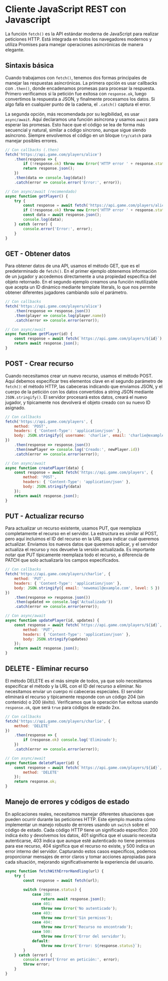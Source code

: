 # Cliente JavaScript REST con Javascript

La función `fetch()` es la API estándar moderna de JavaScript para realizar peticiones HTTP. Está integrada en todos los navegadores modernos y utiliza Promises para manejar operaciones asincrónicas de manera elegante.

## Sintaxis básica

Cuando trabajamos con `fetch()`, tenemos dos formas principales de manejar las respuestas asincrónicas. La primera opción es usar callbacks con `.then()`, donde encadenamos promesas para procesar la respuesta. Primero verificamos si la petición fue exitosa con `response.ok`, luego convertimos la respuesta a JSON, y finalmente procesamos los datos. Si algo falla en cualquier punto de la cadena, el `.catch()` captura el error.

La segunda opción, más recomendada por su legibilidad, es usar `async/await`. Aquí declaramos una función asíncrona y usamos `await` para esperar las promesas. Esto hace que el código se lea de forma más secuencial y natural, similar a código síncrono, aunque sigue siendo asíncrono. Siempre envolvemos el código en un bloque `try/catch` para manejar posibles errores.

```javascript
// Con callbacks (.then)
fetch('https://api.game.com/players/alice')
    .then(response => {
        if (!response.ok) throw new Error('HTTP error ' + response.status);
        return response.json();
    })
    .then(data => console.log(data))
    .catch(error => console.error('Error:', error));

// Con async/await (recomendado)
async function getPlayer() {
    try {
        const response = await fetch('https://api.game.com/players/alice');
        if (!response.ok) throw new Error('HTTP error ' + response.status);
        const data = await response.json();
        console.log(data);
    } catch (error) {
        console.error('Error:', error);
    }
}
```

## GET - Obtener datos

Para obtener datos de una API, usamos el método GET, que es el predeterminado de `fetch()`. En el primer ejemplo obtenemos información de un jugador y accedemos directamente a una propiedad específica del objeto retornado. En el segundo ejemplo creamos una función reutilizable que acepta un ID dinámico mediante template literals, lo que nos permite obtener diferentes jugadores cambiando solo el parámetro.

```javascript
// Con callbacks
fetch('https://api.game.com/players/alice')
    .then(response => response.json())
    .then(player => console.log(player.name))
    .catch(error => console.error(error));

// Con async/await
async function getPlayer(id) {
    const response = await fetch(`https://api.game.com/players/${id}`);
    return await response.json();
}
```

## POST - Crear recurso

Cuando necesitamos crear un nuevo recurso, usamos el método POST. Aquí debemos especificar tres elementos clave en el segundo parámetro de `fetch()`: el método HTTP, las cabeceras indicando que enviamos JSON, y el cuerpo de la petición con los datos convertidos a string JSON mediante `JSON.stringify()`. El servidor procesará estos datos, creará el nuevo jugador, y típicamente nos devolverá el objeto creado con su nuevo ID asignado.

```javascript
// Con callbacks
fetch('https://api.game.com/players', {
    method: 'POST',
    headers: { 'Content-Type': 'application/json' },
    body: JSON.stringify({ username: 'charlie', email: 'charlie@example.com' })
})
    .then(response => response.json())
    .then(newPlayer => console.log('Creado:', newPlayer.id))
    .catch(error => console.error(error));

// Con async/await
async function createPlayer(data) {
    const response = await fetch('https://api.game.com/players', {
        method: 'POST',
        headers: { 'Content-Type': 'application/json' },
        body: JSON.stringify(data)
    });
    return await response.json();
}
```

## PUT - Actualizar recurso

Para actualizar un recurso existente, usamos PUT, que reemplaza completamente el recurso en el servidor. La estructura es similar al POST, pero aquí incluimos el ID del recurso en la URL para indicar cuál queremos actualizar. Enviamos los nuevos datos que queremos aplicar, y el servidor actualiza el recurso y nos devuelve la versión actualizada. Es importante notar que PUT típicamente reemplaza todo el recurso, a diferencia de PATCH que solo actualizaría los campos especificados.

```javascript
// Con callbacks
fetch('https://api.game.com/players/charlie', {
    method: 'PUT',
    headers: { 'Content-Type': 'application/json' },
    body: JSON.stringify({ email: 'newemail@example.com', level: 5 })
})
    .then(response => response.json())
    .then(updated => console.log('Actualizado'))
    .catch(error => console.error(error));

// Con async/await
async function updatePlayer(id, updates) {
    const response = await fetch(`https://api.game.com/players/${id}`, {
        method: 'PUT',
        headers: { 'Content-Type': 'application/json' },
        body: JSON.stringify(updates)
    });
    return await response.json();
}
```

## DELETE - Eliminar recurso

El método DELETE es el más simple de todos, ya que solo necesitamos especificar el método y la URL con el ID del recurso a eliminar. No necesitamos enviar un cuerpo ni cabeceras especiales. El servidor eliminará el recurso y típicamente responde con un código 204 (sin contenido) o 200 (éxito). Verificamos que la operación fue exitosa usando `response.ok`, que será `true` para códigos de estado 2xx.

```javascript
// Con callbacks
fetch('https://api.game.com/players/charlie', {
    method: 'DELETE'
})
    .then(response => {
        if (response.ok) console.log('Eliminado');
    })
    .catch(error => console.error(error));

// Con async/await
async function deletePlayer(id) {
    const response = await fetch(`https://api.game.com/players/${id}`, {
        method: 'DELETE'
    });
    return response.ok;
}
```

## Manejo de errores y códigos de estado

En aplicaciones reales, necesitamos manejar diferentes situaciones que pueden ocurrir durante las peticiones HTTP. Este ejemplo muestra cómo implementar un manejo robusto de errores usando un `switch` sobre el código de estado. Cada código HTTP tiene un significado específico: 200 indica éxito y devolvemos los datos, 401 significa que el usuario necesita autenticarse, 403 indica que aunque esté autenticado no tiene permisos para ese recurso, 404 significa que el recurso no existe, y 500 indica un error interno del servidor. Capturando estos casos específicos, podemos proporcionar mensajes de error claros y tomar acciones apropiadas para cada situación, mejorando significativamente la experiencia del usuario.

```javascript
async function fetchWithErrorHandling(url) {
    try {
        const response = await fetch(url);
        
        switch (response.status) {
            case 200:
                return await response.json();
            case 401:
                throw new Error('No autenticado');
            case 403:
                throw new Error('Sin permisos');
            case 404:
                throw new Error('Recurso no encontrado');
            case 500:
                throw new Error('Error del servidor');
            default:
                throw new Error(`Error: ${response.status}`);
        }
    } catch (error) {
        console.error('Error en petición:', error);
        throw error;
    }
}
```
